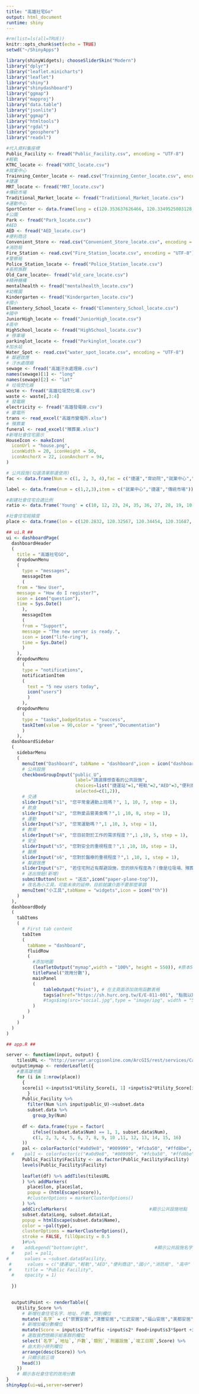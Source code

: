 ---
title: "高雄社宅Go"
output: html_document
runtime: shiny
---

```{r setup, include=FALSE}
#rm(list=ls(all=TRUE))
knitr::opts_chunk$set(echo = TRUE)
setwd("~/ShinyApps")

library(shinyWidgets); chooseSliderSkin("Modern")
library("dplyr")
library("leaflet.minicharts")
library("leaflet")
library("shiny")
library("shinydashboard")
library("ggmap")
library("mapproj")
library("data.table")
library("jsonlite")
library("ggmap")
library("htmltools")
library("rgdal")
library("geosphere")
library("readxl")
```

```{r}
#代入資料集座標
Public_Facility <- fread("Public_Facility.csv", encoding = "UTF-8")
#輕軌
KTRC_locate <- fread("KRTC_locate.csv")
#就業中心
Trainning_Center_locate <- read.csv("Trainning_Center_locate.csv", encoding = "UTF-8-BOM")
#捷運
MRT_locate <- fread("MRT_locate.csv")
#傳統市場
Traditional_Market_locate <- fread("Traditional_Market_locate.csv")
#運動中心
SportCenter <- data.frame(long = c(120.353637626466, 120.3349525003128, 120.28719894364973), lat = c (22.62135049890336, 22.628027995848644, 22.69206738345942), Name = c("鳳山", "技擊館", "左營"))
#公園
Park <- fread("Park_locate.csv")
#AED
AED <- fread("AED_locate.csv")
#便利商店
Convenient_Store <- read.csv("Convenient_Store_locate.csv", encoding = "UTF-8-BOM")
#消防局
Fire_Station <- read.csv("Fire_Station_locate.csv", encoding = "UTF-8")
#警察局
Police_Station_locate <- fread("Police_Station_locate.csv")
#長照族群
Old_Care_locate<- fread("old_care_locate.csv")
#精神機構
mentalhealth <- fread("mentalhealth_locate.csv")
#幼稚園
Kindergarten <- fread("Kindergarten_locate.csv")
#國小
Elementery_School_locate <- fread("Elementery_School_locate.csv")
#國中
JuniorHigh_locate <- fread("JuniorHigh_locate.csv")
#高中
HighSchool_locate <- fread("HighSchool_locate.csv")
# 停車場
parkinglot_locate <- fread("Parkinglot_locate.csv")
#加水站
Water_Spot <- read.csv("water_spot_locate.csv", encoding = "UTF-8")
# 鄰避效應
# 汙水處理廠
sewage <- fread("高雄汙水處理廠.csv")
names(sewage)[1] <- "long"
names(sewage)[2] <- "lat"
# 垃圾焚化廠
waste <- fread("高雄垃圾焚化場.csv")
waste <- waste[,3:4]
# 發電廠
electricity <- fread("高雄發電廠.csv")
# 變電所
trans <- read_excel("高雄市變電所.xlsx")
# 殯葬業
funeral <- read_excel("殯葬業.xlsx")
#新增社會住宅圖示
HouseIcon <- makeIcon(
  iconUrl = "house.png",
  iconWidth = 20, iconHeight = 50,
  iconAnchorX = 22, iconAnchorY = 94,
)
```

```{r}
# 公共設施(勾選清單那邊使用)
fac <- data.frame(Num = c(1, 2, 3, 4),fac = c("捷運","育幼院","就業中心","運動中心"))

label <- data.frame(num = c(1,2,3),item = c("就業中心","捷運","傳統市場"))

#創建社會住宅合適比例
ratio <- data.frame('Young' = c(10, 12, 23, 24, 35, 36, 27, 28, 19, 10 ,11 ,12, 13), "Low_Income" = c(20, 29, 28, 17, 36, 15, 24, 23, 12, 11, 10, 29, 28), "Disability" = c(70, 59, 49, 59, 29, 79 ,49 ,49 , 59, 79 ,79 ,59 ,59))

#社會住宅經緯度
place <- data.frame(lon = c(120.2832, 120.32567, 120.34454, 120.31687, 120.28953, 120.31566, 120.36655, 120.36461, 120.37746, 120.28721, 120.28755, 120.3919370, 120.30288), lat = c(22.68126, 22.74352, 22.70630, 22.68914, 22.64557, 22.66121, 22.64443, 22.64267, 22.62144, 22.63215, 22.78322, 22.6224305, 22.60682))

## ui.R ##
ui <- dashboardPage(
  dashboardHeader
  (
    title = "高雄社宅GO",
    dropdownMenu
    (
      type = "messages",
      messageItem
      (
    from = "New User",
    message = "How do I register?",
    icon = icon("question"),
    time = Sys.Date()
      ),
      messageItem
      (
      from = "Support",
      message = "The new server is ready.",
      icon = icon("life-ring"),
      time = Sys.Date()
      )
    ),
    dropdownMenu
      (
      type = "notifications",
      notificationItem
      (
        text = "5 new users today",
        icon("users")
        )
      ),
    dropdownMenu
      (
      type = "tasks",badgeStatus = "success",
      taskItem(value = 90,color = "green","Documentation")
      )
    ),
  dashboardSidebar
  (
    sidebarMenu
    (
      menuItem("Dashboard", tabName = "dashboard",icon = icon("dashboard")),
      # 公共設施
      checkboxGroupInput("public_U",
                          label="請選擇想查看的公共設施",
                          choices=list("捷運站"=1,"輕軌"=2,"AED"=3,"便利商店"=4,"國小"=5,"消防局"=6, "高中"                           = 7, "國中" = 8, "幼稚園" = 9, "精神機構" = 10, "長照機構" = 11, "公園" = 12,                               "停車場" = 13, "警察局" = 14, "傳統市場" = 15, "訓練中心" = 16),
                          selected=c(1,2)), 
      # 交通
      sliderInput("s1", "您平常會通勤上班嗎？", 1, 10, 7, step = 1),
      # 飲食
      sliderInput("s2", "您熱愛品嘗美食嗎？",1 ,10, 8, step = 1),
      # 運動
      sliderInput("s3", "您常運動嗎？",1 ,10, 3, step = 1),
      # 教育
      sliderInput("s4", "您目前對於工作的需求程度？",1 ,10, 5, step = 1),
      # 安全
      sliderInput("s5", "您對安全的重視程度？",1 ,10, 10, step = 1),
      # 醫療
      sliderInput("s6", "您對於醫療的重視程度？",1 ,10, 1, step = 1),
      # 鄰避效應
      sliderInput("s7", "若住宅附近有鄰避設施，您的排斥程度為？(像是垃圾場、殯葬業、發電廠、變電所等等)",1 ,10, 1, step = 1),
      # 送出按鈕(新增)
      submitButton(text = "送出",icon("paper-plane-top")),
      # 改名為小工具，可能未來的延伸，目前就讓介面不要那麼單調
      menuItem("小工具",tabName = "widgets",icon = icon("th"))
    )
  ),
  dashboardBody
  (
    tabItems
    (
      # First tab content
      tabItem
      (
        tabName = "dashboard",
        fluidRow
        (
          #添加地圖
          (leafletOutput("mymap",width = "100%", height = 550)), #原本550
          titlePanel("效用分數"),
          mainPanel
          (
              tableOutput("Point"), # 在主頁面添加效用函數表格
              tags$a(href="https://sh.hurc.org.tw/E/E-811-001", "點我以取得更多社宅詳細資訊"),
              #tags$img(src="social.jpg",type = "image/ipg", width = "50%", height = "50%"))
          )
        )
      )
    )
  )
)
```


```{r}
## app.R ##

server <- function(input, output) {
    tilesURL <- "http://server.arcgisonline.com/ArcGIS/rest/services/Canvas/World_Light_Gray_Base/MapServer/tile/{z}/{y}/{x}"  
  output$mymap <- renderLeaflet({
    #畫高雄地圖
    for (i in 1:nrow(place)) 
      {
      score[i] <-input$s1*Utility_Score[i, 1] +input$s2*Utility_Score[i, 2]+input$s3*Utility_Score[i, 3] +input$s4*Utility_Score[i, 4] + input$s5*Utility_Score[i, 5] + input$s6*Utility_Score[i, 6] -30*input$s7*Utility_Score[i, 7]
        }
      Public_Facility %>%
        filter(Num %in% input$public_U)->subset.data
        subset.data %>%
          group_by(Num) 
        
      df <- data.frame(type = factor(
          ifelse((subset.data$Num) == 1, 1, subset.data$Num),
          c(1, 2, 3, 4, 5, 6, 7, 8, 9, 10 ,11, 12, 13, 14, 15, 16)
      ))
      pal <- colorFactor(c("#a0d9e8", "#009999", "#fcba50", "#ffd8be", "#b385a7", "#b38585", "#251111",                                "#112511", "#77d477", "#bee3ff", "#859fb3", "#05518b", "#042035", "#c9e7ff",                                "#7e7e7e", "Navy"), domain = c(1, 2, 3, 4, 5, 6, 7, 8, 9, 10 ,11, 12, 13, 14, 15, 16))
  #    pal1 <- colorFactor(c("#a0d9e8", "#009999", "#fcba50", "#ffd8be", "#b385a7", "#b38585", "#251111",                                 "#112511", "#77d477", "#bee3ff", "#859fb3", "#05518b", "#042035", "#c9e7ff",                                 "#7e7e7e", "Navy"), domain = subset.data$Facility)
      Public_Facility$Facility <- as.factor(Public_Facility$Facility)
      levels(Public_Facility$Facility)
      
      leaflet(df) %>% addTiles(tilesURL 
      ) %>% addMarkers(
        place$lon, place$lat, 
        popup = (htmlEscape(score)),
        #clusterOptions = markerClusterOptions()
      ) %>%
      addCircleMarkers(                               #顯示公共設施地點                                  
      subset.data$Long, subset.data$Lat,                                    
      popup = htmlEscape(subset.data$Name),
      color = ~pal(type),
      clusterOptions = markerClusterOptions(),
      stroke = FALSE, fillOpacity = 0.5
      )#%>%
  #    addLegend("bottomright",                         #顯示公共設施名字
  #    pal = pal1,
#      values = ~subset.data$Facility,
 #      values = c("捷運站","輕軌","AED","便利商店","國小","消防局", "高中" , "國中", "幼稚園", "精神機構", "長照機構", "公園", "停車場" , "警察局", "傳統市場", "訓練中心"),
 #     title = "Public Facility",
  #    opacity = 1)                                          
    
  })

  
  output$Point <- renderTable({
    Utility_Score %>%
      # 新增社會住宅名字、地址、戶數、類別欄位
      mutate(`名字` = c("崇實安居","清豐安居","仁武安居","福山安居","美都安居","明仁好室","鳯誠安居","鳳松安居","鳳翔安居","七賢安居","岡山社宅","大寮社宅","亞灣社宅"),`地址` = c("左營區介壽路與先鋒路交叉口","楠梓區清豐5路口","仁武區水管路與水管路435巷交界處(仁武公園對面)","左營區華夏路1550號","三民區德利街與德旺街交叉口","三民區民族一路503巷與民族一路交叉口","鳳山區鳳誠路與鳳誠路112巷交叉口","鳳山區鳳松路與鳳松路394巷交叉口","鳳山區 鳳翔1街","前金區河南二路196號","岡山區東：以機一-九用地西側為界。西：以仁壽南路東側(含2.5米道路)為界。南：以國軒路北側為界。北：以介壽路道路中心線及公五用地北側為界。","大寮區大寮捷運站二號出口外","前鎮區復興三路、啟聖街與修成南街之基地"),`戶數` = c("859","1,590","340","220","325","139","320","411","440","600","764","450","1,600"),`類別` = c("中央","中央","中央","中央","中央","中央","中央","中央","中央","中央","市府","市府","市府"),`附屬設施` = c("日照中心、店鋪","公共空間(待規劃)","公共空間(待規劃)","公共空間(待規劃)","幼兒園、日照中心","托嬰中心、日照中心、店鋪","日照中心","幼兒園、日照中心","托嬰中心","規劃中","日照中心、社區關懷據點、身障服務據點、幼兒園及社區健身中心","捷運站、產業園區(緊鄰)","托嬰中心、幼兒園、日照中心、社區全齡運動中心"),`竣工日期` = c("114年3月9日","115年12月7日","114年8月31日","114年8月31日","114年4月13日","114年2月28日","114年1月14日","114年1月14日","115年5月25日","規劃中","114年12月","114年12月","115年2月~6月間")) %>%
      # 新增加權分數欄位
      mutate(Score = input$s1*Traffic +input$s2* Food+input$s3*Sport +input$s4*Education + input$s5*Security + input$s6*Medical - 30*input$s7*NIMBY) %>%
      # 選取我們想顯示給客群的欄位
      select(`名字`,`地址`,`戶數`,`類別`,`附屬設施`,`竣工日期`,Score) %>%
      # 由大到小排列欄位
      arrange(desc(Score)) %>%
      # 只顯示前三項
      head(3)
    })
    # 顯示各社會住宅的效用分數
}
shinyApp(ui=ui,server=server)  
```

```{r}

```






